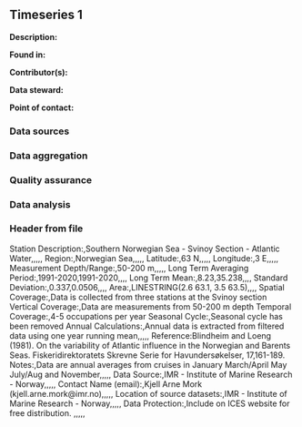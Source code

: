 ## Timeseries 1

**Description:** 


**Found in:**

**Contributor(s):**

**Data steward:**

**Point of contact:**

### Data sources

### Data aggregation

### Quality assurance

### Data analysis

### Header from file
Station Description:,Southern Norwegian Sea -  Svinoy Section - Atlantic Water,,,,,
Region:,Norwegian Sea,,,,,
Latitude:,63 N,,,,,
Longitude:,3 E,,,,,
Measurement Depth/Range:,50-200 m,,,,,
Long Term Averaging Period:,1991-2020,1991-2020,,,,
Long Term Mean:,8.23,35.238,,,,
Standard Deviation:,0.337,0.0506,,,,
Area:,LINESTRING(2.6 63.1, 3.5 63.5),,,,
Spatial Coverage:,Data is collected from three stations at the Svinoy section
Vertical Coverage:,Data are measurements from 50-200 m depth
Temporal Coverage:,4-5 occupations per year
Seasonal Cycle:,Seasonal cycle has been removed
Annual Calculations:,Annual data is extracted from filtered data using one year running mean,,,,,
Reference:Blindheim and Loeng (1981). On the variability of Atlantic influence in the Norwegian and Barents Seas. Fiskeridirektoratets Skrevne Serie for Havundersøkelser, 17,161-189.
Notes:,Data are annual averages from cruises in January March/April May July/Aug and November,,,,,
Data Source:,IMR - Institute of Marine Research - Norway,,,,,
Contact Name (email):,Kjell Arne Mork (kjell.arne.mork@imr.no),,,,,
Location of source datasets:,IMR - Institute of Marine Research - Norway,,,,,
Data Protection:,Include on ICES website for free distribution. ,,,,,
